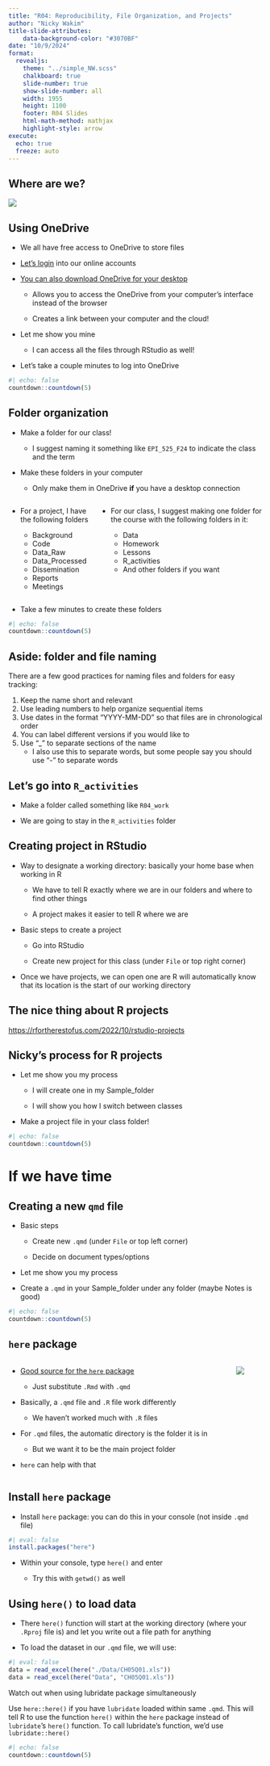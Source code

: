 ```yaml
---
title: "R04: Reproducibility, File Organization, and Projects"
author: "Nicky Wakim"
title-slide-attributes:
    data-background-color: "#3070BF"
date: "10/9/2024"
format: 
  revealjs:
    theme: "../simple_NW.scss"
    chalkboard: true
    slide-number: true
    show-slide-number: all
    width: 1955
    height: 1100
    footer: R04 Slides
    html-math-method: mathjax
    highlight-style: arrow
execute:
  echo: true
  freeze: auto
---
```


## Where are we?

![](../img_slides/course_map.png){fig-align="center"}

## Using OneDrive

-   We all have free access to OneDrive to store files

-   [Let's login](https://login.microsoftonline.com/) into our online accounts

-   [You can also download OneDrive for your desktop](https://www.microsoft.com/en-us/microsoft-365/onedrive/download)

    -   Allows you to access the OneDrive from your computer's interface instead of the browser

    -   Creates a link between your computer and the cloud!

-   Let me show you mine

    -   I can access all the files through RStudio as well!

-   Let's take a couple minutes to log into OneDrive

```r
#| echo: false
countdown::countdown(5)
```

## Folder organization

-   Make a folder for our class!
    -   I suggest naming it something like `EPI_525_F24` to indicate the class and the term
-   Make these folders in your computer

    -   Only make them in OneDrive **if** you have a desktop connection

::: columns
::: column
-   For a project, I have the following folders

    -   Background
    -   Code
    -   Data_Raw
    -   Data_Processed
    -   Dissemination
    -   Reports
    -   Meetings
:::

::: column
-   For our class, I suggest making one folder for the course with the following folders in it:

    -   Data
    -   Homework
    -   Lessons
    -   R_activities
    -   And other folders if you want
:::
:::

-   Take a few minutes to create these folders

```r
#| echo: false
countdown::countdown(5)
```

## Aside: folder and file naming

There are a few good practices for naming files and folders for easy tracking:

1. Keep the name short and relevant
2. Use leading numbers to help organize sequential items
3. Use dates in the format "YYYY-MM-DD" so that files are in chronological order
4. You can label different versions if you would like to 
5. Use "_" to separate sections of the name
    - I also use this to separate words, but some people say you should use "-" to separate words

## Let's go into `R_activities`

- Make a folder called something like `R04_work`

- We are going to stay in the `R_activities` folder

## Creating project in RStudio

-   Way to designate a working directory: basically your home base when working in R

    -   We have to tell R exactly where we are in our folders and where to find other things

    -   A project makes it easier to tell R where we are

-   Basic steps to create a project

    -   Go into RStudio

    -   Create new project for this class (under `File` or top right corner)

-   Once we have projects, we can open one are R will automatically know that its location is the start of our working directory

## The nice thing about R projects

<https://rfortherestofus.com/2022/10/rstudio-projects>

## Nicky's process for R projects

-   Let me show you my process

    -   I will create one in my Sample_folder

    -   I will show you how I switch between classes
    
- Make a project file in your class folder!

```r
#| echo: false
countdown::countdown(5)
```

# If we have time

## Creating a new `qmd` file

-   Basic steps

    -   Create new `.qmd` (under `File` or top left corner)

    -   Decide on document types/options

-   Let me show you my process

-   Create a `.qmd` in your Sample_folder under any folder (maybe Notes is good)

```r
#| echo: false
countdown::countdown(5)
```

## `here` package

::: columns
::: column
-   [Good source for the `here` package](http://jenrichmond.rbind.io/post/how-to-use-the-here-package/)

    -   Just substitute `.Rmd` with `.qmd`

-   Basically, a `.qmd` file and `.R` file work differently

    -   We haven't worked much with `.R` files

-   For `.qmd` files, the automatic directory is the folder it is in

    -   But we want it to be the main project folder

-   `here` can help with that
:::

::: column
![](images/paths.png){fig-align="center"}
:::
:::

## Install `here` package

-   Install `here` package: you can do this in your console (not inside `.qmd` file)

```r
#| eval: false
install.packages("here")
```

-   Within your console, type `here()` and enter

    -   Try this with `getwd()` as well

## Using `here()` to load data

-   There `here()` function will start at the working directory (where your `.Rproj` file is) and let you write out a file path for anything

-   To load the dataset in our `.qmd` file, we will use:

```r
#| eval: false
data = read_excel(here("./Data/CH05Q01.xls"))
data = read_excel(here("Data", "CH05Q01.xls"))
```

::: red
::: red-ttl
Watch out when using lubridate package simultaneously
:::

::: red-cont
Use `here::here()` if you have `lubridate` loaded within same `.qmd`. This will tell R to use the function `here()` within the `here` package instead of `lubridate`'s `here()` function. To call lubridate's function, we'd use `lubridate::here()`
:::
:::

```r
#| echo: false
countdown::countdown(5)
```
